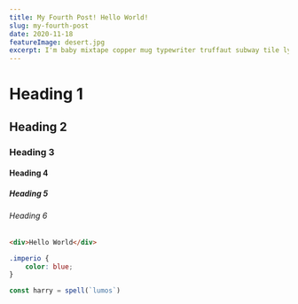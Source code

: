 ```yaml
---
title: My Fourth Post! Hello World!
slug: my-fourth-post
date: 2020-11-18
featureImage: desert.jpg
excerpt: I'm baby mixtape copper mug typewriter truffaut subway tile lyft whatever heirloom vinyl hoodie fingerstache sriracha iPhone cornhole.
---
```


# Heading 1

## Heading 2

### Heading 3

#### Heading 4

##### Heading 5

###### Heading 6

```html
<div>Hello World</div>
```

```css
.imperio {
    color: blue;
}
```

```js
const harry = spell(`lumos`)
```